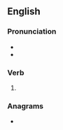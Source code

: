 ==English==

===Pronunciation===
* {{IPA|/ɹiː.soʊld/|lang=en}}
* {{rhymes|əʊld|lang=en}}

===Verb===
{{head|en|verb form}}

# {{en-past of|resell}}

===Anagrams===
* {{anagrams|en|Elrods|Loders|dorsel|solder}}